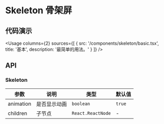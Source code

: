 
# Skeleton 骨架屏

## 代码演示

<Usage
  columns={2}
  sources={[
    {
      src: '/components/skeleton/basic.tsx',
      title: '基本',
      description: '最简单的用法。'
    }
  ]}
/>

## API

### Skeleton

| 参数      | 说明         | 类型              | 默认值 |
| --------- | ------------ | ----------------- | ------ |
| animation | 是否显示动画 | `boolean`         | `true` |
| children  | 子节点       | `React.ReactNode` | -      |
